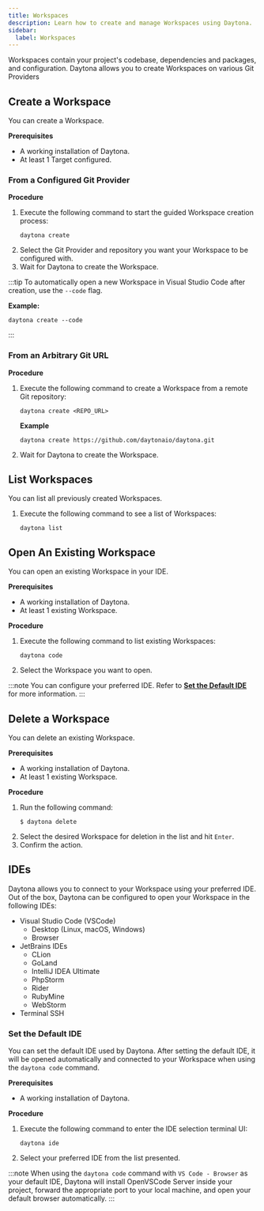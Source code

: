 ```yaml
---
title: Workspaces
description: Learn how to create and manage Workspaces using Daytona.
sidebar:
  label: Workspaces
---
```


Workspaces contain your project's codebase, dependencies and packages, and configuration.
Daytona allows you to create Workspaces on various Git Providers

## Create a Workspace
You can create a Workspace.

__Prerequisites__
*   A working installation of Daytona.
*   At least 1 Target configured.

### From a Configured Git Provider
__Procedure__
1.  Execute the following command to start the guided Workspace creation process:
    ```shell
    daytona create
    ```
2.  Select the Git Provider and repository you want your Workspace to be configured with.
3.  Wait for Daytona to create the Workspace.

:::tip
To automatically open a new Workspace in Visual Studio Code after creation, use the `--code` flag.

__Example:__
```shell
daytona create --code
```
:::

### From an Arbitrary Git URL
__Procedure__
1.  Execute the following command to create a Workspace from a remote Git repository:
    ```shell
    daytona create <REPO_URL>
    ```

    __Example__
    ```shell
    daytona create https://github.com/daytonaio/daytona.git
    ```
2.  Wait for Daytona to create the Workspace.

## List Workspaces
You can list all previously created Workspaces.

1.  Execute the following command to see a list of Workspaces:
    ```shell
    daytona list
    ```

## Open An Existing Workspace
You can open an existing Workspace in your IDE.

__Prerequisites__
*   A working installation of Daytona.
*   At least 1 existing Workspace.

__Procedure__
1.  Execute the following command to list existing Workspaces:
    ```shell
    daytona code
    ```
2.  Select the Workspace you want to open.

:::note
You can configure your preferred IDE.
Refer to __[Set the Default IDE](#set-the-default-ide)__ for more information.
:::

## Delete a Workspace
You can delete an existing Workspace.

__Prerequisites__
*   A working installation of Daytona.
*   At least 1 existing Workspace.

__Procedure__
1.  Run the following command:
    ```shell
    $ daytona delete
    ```
2.  Select the desired Workspace for deletion in the list and hit `Enter`.
3.  Confirm the action.

## IDEs
Daytona allows you to connect to your Workspace using your preferred IDE.
Out of the box, Daytona can be configured to open your Workspace in the following IDEs:

*   Visual Studio Code (VSCode)
    *   Desktop (Linux, macOS, Windows)
    *   Browser
*   JetBrains IDEs
    *   CLion
    *   GoLand
    *   IntelliJ IDEA Ultimate
    *   PhpStorm
    *   Rider
    *   RubyMine
    *   WebStorm
*   Terminal SSH

### Set the Default IDE
You can set the default IDE used by Daytona.
After setting the default IDE, it will be opened automatically and connected to your Workspace when using the `daytona code` command.

__Prerequisites__
*   A working installation of Daytona.

__Procedure__
1.  Execute the following command to enter the IDE selection terminal UI:
    ```shell
    daytona ide
    ```
2.  Select your preferred IDE from the list presented.

:::note
When using the `daytona code` command with `VS Code - Browser` as your default IDE, Daytona will install OpenVSCode Server inside your project, forward the appropriate port to your local machine, and open your default browser automatically.
:::